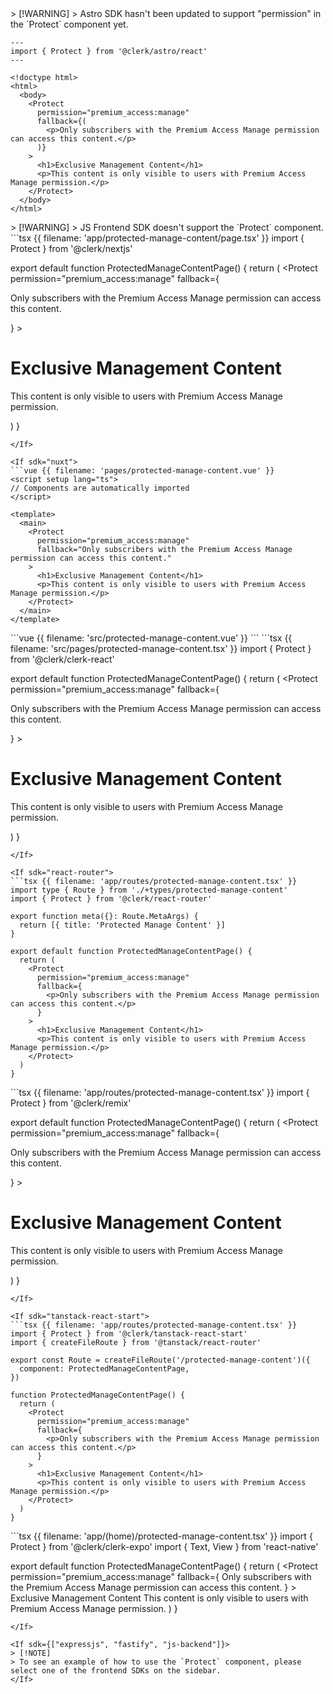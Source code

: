 <If sdk="astro">
  > [!WARNING]
  > Astro SDK hasn't been updated to support "permission" in the `Protect` component yet.

  ```astro {{ filename: 'src/pages/protected-manage-content.astro' }}
  ---
  import { Protect } from '@clerk/astro/react'
  ---

  <!doctype html>
  <html>
    <body>
      <Protect
        permission="premium_access:manage"
        fallback={(
          <p>Only subscribers with the Premium Access Manage permission can access this content.</p>
        )}
      >
        <h1>Exclusive Management Content</h1>
        <p>This content is only visible to users with Premium Access Manage permission.</p>
      </Protect>
    </body>
  </html>
  ```
</If>

<If sdk="js-frontend">
  > [!WARNING]
  > JS Frontend SDK doesn't support the `Protect` component.
</If>

<If sdk="nextjs">
  ```tsx {{ filename: 'app/protected-manage-content/page.tsx' }}
  import { Protect } from '@clerk/nextjs'

  export default function ProtectedManageContentPage() {
    return (
      <Protect
        permission="premium_access:manage"
        fallback={
          <p>Only subscribers with the Premium Access Manage permission can access this content.</p>
        }
      >
        <h1>Exclusive Management Content</h1>
        <p>This content is only visible to users with Premium Access Manage permission.</p>
      </Protect>
    )
  }
  ```
</If>

<If sdk="nuxt">
  ```vue {{ filename: 'pages/protected-manage-content.vue' }}
  <script setup lang="ts">
  // Components are automatically imported
  </script>

  <template>
    <main>
      <Protect
        permission="premium_access:manage"
        fallback="Only subscribers with the Premium Access Manage permission can access this content."
      >
        <h1>Exclusive Management Content</h1>
        <p>This content is only visible to users with Premium Access Manage permission.</p>
      </Protect>
    </main>
  </template>
  ```
</If>

<If sdk="vue">
  ```vue {{ filename: 'src/protected-manage-content.vue' }}
  <script setup lang="ts">
  import { Protect } from '@clerk/vue'
  </script>

  <template>
    <main>
      <Protect
        permission="premium_access:manage"
        fallback="Only subscribers with the Premium Access Manage permission can access this content."
      >
        <h1>Exclusive Management Content</h1>
        <p>This content is only visible to users with Premium Access Manage permission.</p>
      </Protect>
    </main>
  </template>
  ```
</If>

<If sdk="react">
  ```tsx {{ filename: 'src/pages/protected-manage-content.tsx' }}
  import { Protect } from '@clerk/clerk-react'

  export default function ProtectedManageContentPage() {
    return (
      <Protect
        permission="premium_access:manage"
        fallback={
          <p>Only subscribers with the Premium Access Manage permission can access this content.</p>
        }
      >
        <h1>Exclusive Management Content</h1>
        <p>This content is only visible to users with Premium Access Manage permission.</p>
      </Protect>
    )
  }
  ```
</If>

<If sdk="react-router">
  ```tsx {{ filename: 'app/routes/protected-manage-content.tsx' }}
  import type { Route } from './+types/protected-manage-content'
  import { Protect } from '@clerk/react-router'

  export function meta({}: Route.MetaArgs) {
    return [{ title: 'Protected Manage Content' }]
  }

  export default function ProtectedManageContentPage() {
    return (
      <Protect
        permission="premium_access:manage"
        fallback={
          <p>Only subscribers with the Premium Access Manage permission can access this content.</p>
        }
      >
        <h1>Exclusive Management Content</h1>
        <p>This content is only visible to users with Premium Access Manage permission.</p>
      </Protect>
    )
  }
  ```
</If>

<If sdk="remix">
  ```tsx {{ filename: 'app/routes/protected-manage-content.tsx' }}
  import { Protect } from '@clerk/remix'

  export default function ProtectedManageContentPage() {
    return (
      <Protect
        permission="premium_access:manage"
        fallback={
          <p>Only subscribers with the Premium Access Manage permission can access this content.</p>
        }
      >
        <h1>Exclusive Management Content</h1>
        <p>This content is only visible to users with Premium Access Manage permission.</p>
      </Protect>
    )
  }
  ```
</If>

<If sdk="tanstack-react-start">
  ```tsx {{ filename: 'app/routes/protected-manage-content.tsx' }}
  import { Protect } from '@clerk/tanstack-react-start'
  import { createFileRoute } from '@tanstack/react-router'

  export const Route = createFileRoute('/protected-manage-content')({
    component: ProtectedManageContentPage,
  })

  function ProtectedManageContentPage() {
    return (
      <Protect
        permission="premium_access:manage"
        fallback={
          <p>Only subscribers with the Premium Access Manage permission can access this content.</p>
        }
      >
        <h1>Exclusive Management Content</h1>
        <p>This content is only visible to users with Premium Access Manage permission.</p>
      </Protect>
    )
  }
  ```
</If>

<If sdk="expo">
  ```tsx {{ filename: 'app/(home)/protected-manage-content.tsx' }}
  import { Protect } from '@clerk/clerk-expo'
  import { Text, View } from 'react-native'

  export default function ProtectedManageContentPage() {
    return (
      <Protect
        permission="premium_access:manage"
        fallback={
          <Text>
            Only subscribers with the Premium Access Manage permission can access this content.
          </Text>
        }
      >
        <View>
          <Text>Exclusive Management Content</Text>
          <Text>This content is only visible to users with Premium Access Manage permission.</Text>
        </View>
      </Protect>
    )
  }
  ```
</If>

<If sdk={["expressjs", "fastify", "js-backend"]}>
  > [!NOTE]
  > To see an example of how to use the `Protect` component, please select one of the frontend SDKs on the sidebar.
</If>
